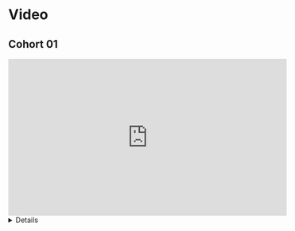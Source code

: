 # Video {-}

## Cohort 01

<iframe width="560" height="315" src="https://www.youtube.com/embed/hlWTh7gDgVM" title="Python for Data Analysis: Built-in Data Structures, Functions, and Files (py4da01 3)" frameborder="0" allow="accelerometer; autoplay; clipboard-write; encrypted-media; gyroscope; picture-in-picture" allowfullscreen></iframe>

<summary><details>
```
LOG
```
</details>
</summary>
